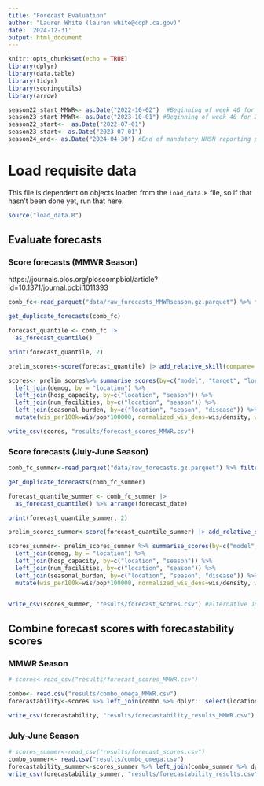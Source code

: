 ```yaml
---
title: "Forecast Evaluation"
author: "Lauren White (lauren.white@cdph.ca.gov)"
date: '2024-12-31'
output: html_document
---
```


```r
knitr::opts_chunk$set(echo = TRUE)
library(dplyr)
library(data.table)
library(tidyr)
library(scoringutils)
library(arrow)

season22_start_MMWR<- as.Date("2022-10-02")  #Beginning of week 40 for 2022-2023 season
season23_start_MMWR<- as.Date("2023-10-01") #Beginning of week 40 for 2023-2024 season
season22_start<-  as.Date("2022-07-01")
season23_start<- as.Date("2023-07-01")
season24_end<- as.Date("2024-04-30") #End of mandatory NHSN reporting period in 2024
```

# Load requisite data
This file is dependent on objects loaded from the `load_data.R` file, so if that hasn't been done yet, run that here.

```r
source("load_data.R")
```


## Evaluate forecasts

### Score forecasts (MMWR Season)
https://journals.plos.org/ploscompbiol/article?id=10.1371/journal.pcbi.1011393
```r

comb_fc<-read_parquet("data/raw_forecasts_MMWRseason.gz.parquet") %>% filter(forecast_date>season22_start_MMWR) %>% rename(observed=true_value, predicted=prediction, quantile_level=quantile) %>% drop_na(location)

get_duplicate_forecasts(comb_fc)

forecast_quantile <- comb_fc |>
  as_forecast_quantile()

print(forecast_quantile, 2)

prelim_scores<-score(forecast_quantile) |> add_relative_skill(compare= "model", by=c("location", "disease", "season"), baseline ="Baseline")

scores<- prelim_scores%>% summarise_scores(by=c("model", "target", "location", "season", "disease")) %>% 
  left_join(demog, by = "location") %>%
  left_join(hosp_capacity, by=c("location", "season")) %>%
  left_join(num_facilities, by=c("location", "season")) %>%
  left_join(seasonal_burden, by=c("location", "season", "disease")) %>%
  mutate(wis_per100k=wis/pop*100000, normalized_wis_dens=wis/density, wis_hosp_capacity= wis/inpatient_beds, wis_facilities=wis/median_facilities, wis_burden= wis/burden)

write_csv(scores, "results/forecast_scores_MMWR.csv")
```

### Score forecasts (July-June Season)
```r

comb_fc_summer<-read_parquet("data/raw_forecasts.gz.parquet") %>% filter(forecast_date>season22_start) %>% rename(observed=true_value, predicted=prediction, quantile_level=quantile) %>% drop_na(location)  #alternative for July-June seasons

get_duplicate_forecasts(comb_fc_summer)

forecast_quantile_summer <- comb_fc_summer |>
  as_forecast_quantile() %>% arrange(forecast_date)

print(forecast_quantile_summer, 2)

prelim_scores_summer<-score(forecast_quantile_summer) |> add_relative_skill(compare= "model", by=c("location", "disease", "season"), baseline ="Baseline")

scores_summer<- prelim_scores_summer %>% summarise_scores(by=c("model", "target", "location", "season", "disease")) %>%  
  left_join(demog, by = "location") %>%
  left_join(hosp_capacity, by=c("location", "season")) %>%
  left_join(num_facilities, by=c("location", "season")) %>%
  left_join(seasonal_burden, by=c("location", "season", "disease")) %>%
  mutate(wis_per100k=wis/pop*100000, normalized_wis_dens=wis/density, wis_hosp_capacity= wis/inpatient_beds, wis_facilities=wis/median_facilities, wis_burden= wis/burden)


write_csv(scores_summer, "results/forecast_scores.csv") #alternative July-June season
```

## Combine forecast scores with forecastability scores

### MMWR Season
```r
# scores<-read_csv("results/forecast_scores_MMWR.csv")

combo<- read.csv("results/combo_omega_MMWR.csv")
forecastability<-scores %>% left_join(combo %>% dplyr:: select(location, omega, season, disease), by= c("location", "season", "disease"))

write_csv(forecastability, "results/forecastability_results_MMWR.csv")
```

### July-June Season
```r
# scores_summer<-read_csv("results/forecast_scores.csv")
combo_summer<- read.csv("results/combo_omega.csv")
forecastability_summer<-scores_summer %>% left_join(combo_summer %>% dplyr:: select(location, omega, season, disease), by= c("location", "season", "disease"))
write_csv(forecastability_summer, "results/forecastability_results.csv")

```

